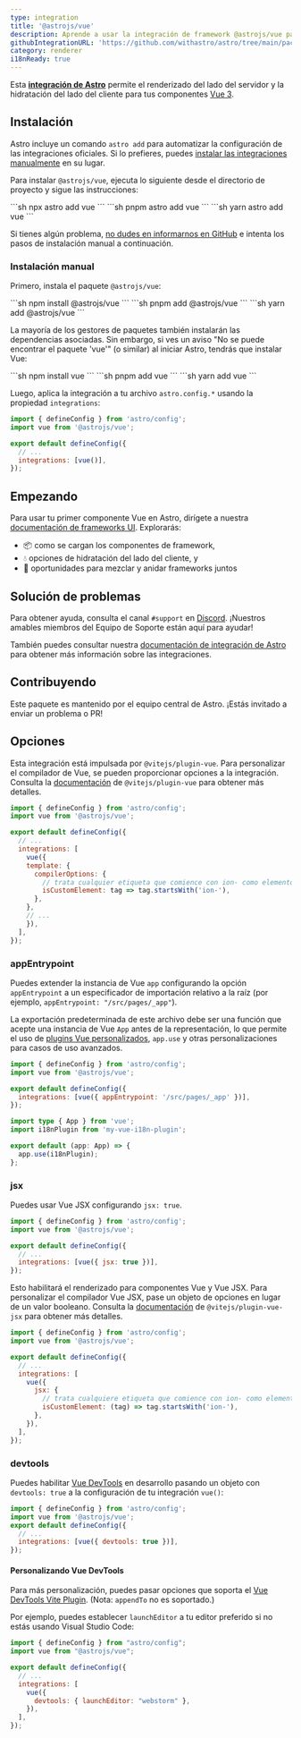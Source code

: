 ```yaml
---
type: integration
title: '@astrojs/vue'
description: Aprende a usar la integración de framework @astrojs/vue para extender el soporte de componentes en tu proyecto Astro.
githubIntegrationURL: 'https://github.com/withastro/astro/tree/main/packages/integrations/vue/'
category: renderer
i18nReady: true
---
```


Esta **[integración de Astro][astro-integration]** permite el renderizado del lado del servidor y la hidratación del lado del cliente para tus componentes [Vue 3](https://vuejs.org/).

## Instalación

Astro incluye un comando `astro add` para automatizar la configuración de las integraciones oficiales. Si lo prefieres, puedes [instalar las integraciones manualmente](#instalación-manual) en su lugar.

Para instalar `@astrojs/vue`, ejecuta lo siguiente desde el directorio de proyecto y sigue las instrucciones:

<PackageManagerTabs>
  <Fragment slot="npm">
  ```sh
  npx astro add vue
  ```
  </Fragment>
  <Fragment slot="pnpm">
  ```sh
  pnpm astro add vue
  ```
  </Fragment>
  <Fragment slot="yarn">
  ```sh
  yarn astro add vue
  ```
  </Fragment>
</PackageManagerTabs>

Si tienes algún problema, [no dudes en informarnos en GitHub](https://github.com/withastro/astro/issues) e intenta los pasos de instalación manual a continuación.

### Instalación manual

Primero, instala el paquete `@astrojs/vue`:

<PackageManagerTabs>
  <Fragment slot="npm">
  ```sh
  npm install @astrojs/vue
  ```
  </Fragment>
  <Fragment slot="pnpm">
  ```sh
  pnpm add @astrojs/vue
  ```
  </Fragment>
  <Fragment slot="yarn">
  ```sh
  yarn add @astrojs/vue
  ```
  </Fragment>
</PackageManagerTabs>


La mayoría de los gestores de paquetes también instalarán las dependencias asociadas.  Sin embargo, si ves un aviso "No se puede encontrar el paquete 'vue'" (o similar) al iniciar Astro, tendrás que instalar Vue:

<PackageManagerTabs>
  <Fragment slot="npm">
  ```sh
  npm install vue
  ```
  </Fragment>
  <Fragment slot="pnpm">
  ```sh
  pnpm add vue
  ```
  </Fragment>
  <Fragment slot="yarn">
  ```sh
  yarn add vue
  ```
  </Fragment>
</PackageManagerTabs>

Luego, aplica la integración a tu archivo `astro.config.*` usando la propiedad `integrations`:

```js ins={2} ins="vue()" title="astro.config.mjs"
import { defineConfig } from 'astro/config';
import vue from '@astrojs/vue';

export default defineConfig({
  // ...
  integrations: [vue()],
});
```

## Empezando

Para usar tu primer componente Vue en Astro, dirígete a nuestra [documentación de frameworks UI][astro-ui-frameworks]. Explorarás:

* 📦 como se cargan los componentes de framework,
* 💧 opciones de hidratación del lado del cliente, y
* 🤝 oportunidades para mezclar y anidar frameworks juntos

## Solución de problemas

Para obtener ayuda, consulta el canal `#support` en [Discord](https://astro.build/chat). ¡Nuestros amables miembros del Equipo de Soporte están aquí para ayudar!

También puedes consultar nuestra [documentación de integración de Astro][astro-integration] para obtener más información sobre las integraciones.

## Contribuyendo

Este paquete es mantenido por el equipo central de Astro. ¡Estás invitado a enviar un problema o PR!

[astro-integration]: /es/guides/integrations-guide/

[astro-ui-frameworks]: /es/guides/framework-components/#usando-componente-de-framework

## Opciones

Esta integración está impulsada por `@vitejs/plugin-vue`. Para personalizar el compilador de Vue, se pueden proporcionar opciones a la integración. Consulta la [documentación](https://www.npmjs.com/package/@vitejs/plugin-vue) de `@vitejs/plugin-vue` para obtener más detalles.

```js title="astro.config.mjs"
import { defineConfig } from 'astro/config';
import vue from '@astrojs/vue';

export default defineConfig({
  // ...
  integrations: [
    vue({
    template: {
      compilerOptions: {
        // trata cualquier etiqueta que comience con ion- como elementos personalizados
        isCustomElement: tag => tag.startsWith('ion-'),
      },
    },
    // ...
    }),
  ],
});
```

### appEntrypoint

Puedes extender la instancia de Vue `app` configurando la opción `appEntrypoint` a un especificador de importación relativo a la raíz (por ejemplo, `appEntrypoint: "/src/pages/_app"`).

La exportación predeterminada de este archivo debe ser una función que acepte una instancia de Vue `App` antes de la representación, lo que permite el uso de [plugins Vue personalizados](https://vuejs.org/guide/reusability/plugins.html), `app.use` y otras personalizaciones para casos de uso avanzados.

```js title="astro.config.mjs"
import { defineConfig } from 'astro/config';
import vue from '@astrojs/vue';

export default defineConfig({
  integrations: [vue({ appEntrypoint: '/src/pages/_app' })],
});
```

```ts title="src/pages/_app.ts"
import type { App } from 'vue';
import i18nPlugin from 'my-vue-i18n-plugin';

export default (app: App) => {
  app.use(i18nPlugin);
};
```

### jsx

Puedes usar Vue JSX configurando `jsx: true`.

```js title="astro.config.mjs"
import { defineConfig } from 'astro/config';
import vue from '@astrojs/vue';

export default defineConfig({
  // ...
  integrations: [vue({ jsx: true })],
});
```

Esto habilitará el renderizado para componentes Vue y Vue JSX. Para personalizar el compilador Vue JSX, pase un objeto de opciones en lugar de un valor booleano. Consulta la [documentación](https://www.npmjs.com/package/@vitejs/plugin-vue-jsx) de `@vitejs/plugin-vue-jsx` para obtener más detalles.

```js title="astro.config.mjs"
import { defineConfig } from 'astro/config';
import vue from '@astrojs/vue';

export default defineConfig({
  // ...
  integrations: [
    vue({
      jsx: {
        // trata cualquiere etiqueta que comience con ion- como elementos personalizados
        isCustomElement: (tag) => tag.startsWith('ion-'),
      },
    }),
  ],
});
```

### devtools

<p><Since pkg="@astrojs/vue" v="4.2.0" /></p>

Puedes habilitar [Vue DevTools](https://devtools-next.vuejs.org/) en desarrollo pasando un objeto con `devtools: true` a la configuración de tu integración `vue()`:

```js title="astro.config.mjs"
import { defineConfig } from 'astro/config';
import vue from '@astrojs/vue';
export default defineConfig({
  // ...
  integrations: [vue({ devtools: true })],
});
```

#### Personalizando Vue DevTools

<p><Since pkg="@astrojs/vue" v="4.3.0" /></p>

Para más personalización, puedes pasar opciones que soporta el [Vue DevTools Vite Plugin](https://devtools-next.vuejs.org/guide/vite-plugin#options). (Nota: `appendTo` no es soportado.)

Por ejemplo, puedes establecer `launchEditor` a tu editor preferido si no estás usando Visual Studio Code:

```js title="astro.config.mjs"
import { defineConfig } from "astro/config";
import vue from "@astrojs/vue";

export default defineConfig({
  // ...
  integrations: [
    vue({
      devtools: { launchEditor: "webstorm" },
    }),
  ],
});
```
